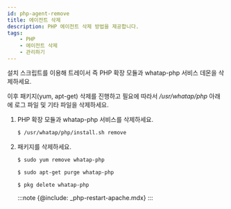 ```yaml
---
id: php-agent-remove
title: 에이전트 삭제
description: PHP 에이전트 삭제 방법을 제공합니다.
tags:
    - PHP
    - 에이전트 삭제
    - 관리하기
---
```



설치 스크립트를 이용해 트레이서 즉 PHP 확장 모듈과 whatap-php 서비스 데몬을 삭제하세요.

이후 패키지(yum, apt-get) 삭제를 진행하고 필요에 따라서 */usr/whatap/php* 아래에 로그 파일 및 기타 파일을 삭제하세요.

1. PHP 확장 모듈과 whatap-php 서비스를 삭제하세요.
    ```bash
    $ /usr/whatap/php/install.sh remove
    ```

1. 패키지를 삭제하세요.

    <Tabs>
    <TabItem value="rdct" label="Redhat/CentOS" default>

    ```bash
    $ sudo yum remove whatap-php
    ```
    
    </TabItem>
    <TabItem value="dbub" label="Debian/Ubuntu">

    ```bash
    $ sudo apt-get purge whatap-php
    ```

    </TabItem>
    <TabItem value="frbsd" label="FreeBSD">

    ```bash
    $ pkg delete whatap-php
    ```

    </TabItem>
    </Tabs>  

    :::note
    {@include: _php-restart-apache.mdx}
    :::